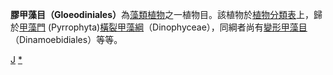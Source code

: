 {{Automatic taxobox
| taxon = Gloeodiniales
| image = 
| image_caption = 
| authority = 
}}
'''膠甲藻目（Gloeodiniales）'''為[[藻類植物|藻類植物]]之一植物目。該植物於[[植物分類表|植物分類表]]上，歸於[[甲藻門|甲藻門]] (Pyrrophyta)[[橫裂甲藻綱|橫裂甲藻綱]]（Dinophyceae），同綱者尚有[[變形甲藻目|變形甲藻目]]（Dinamoebidiales）等等。
{{Taxonbar|from=Q10490776}}

[[Category:藻類|J]]
[[Category:胶甲藻目|*]]


{{植物学小作品}}
{{生物分类学小作品}}